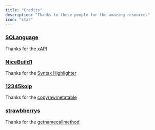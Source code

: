 ```yaml
---
title: "Credits"
description: "Thanks to these people for the amazing resource."
icon: "star"
---
```


### [SQLanguage](https://github.com/3skue)

Thanks for the [xAPI](https://github.com/3skue/xAPI4/)

### [NiceBuild1](https://devforum.roblox.com/u/nicebuild1/summary)

Thanks for the [Syntax Highlighter](https://devforum.roblox.com/t/realtime-richtext-lua-syntax-highlighting/2500399)

### [12345koip](https://github.com/12345koip)

Thanks for the [copyrawmetatable](https://github.com/12345koip/Luau-copyrawmetatable)

### [strawbberrys](https://github.com/strawbberrys)

Thanks for the [getnamecallmethod](https://github.com/strawbberrys/getnamecallmethod)